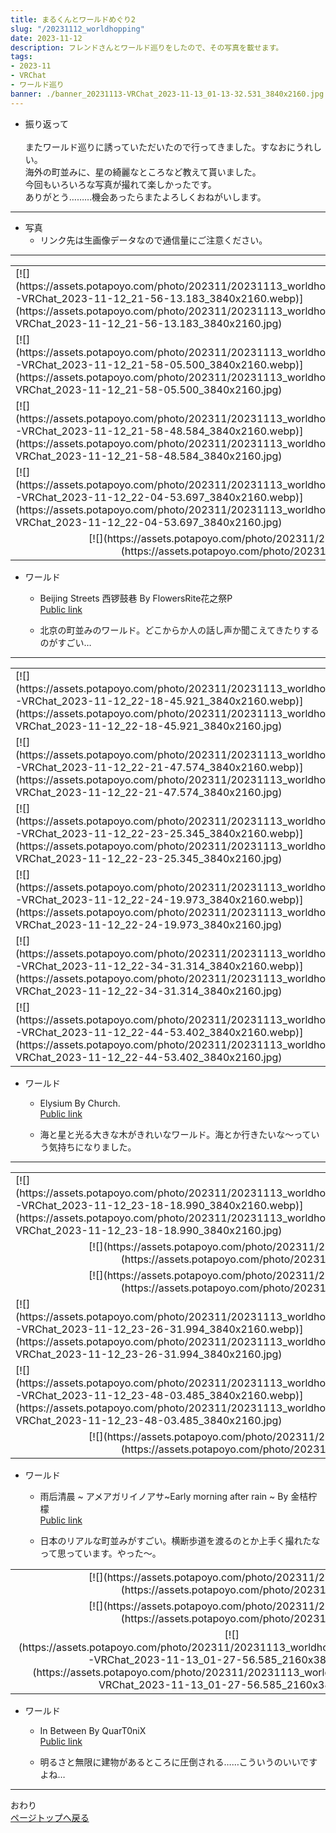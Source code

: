 ---
title: まるくんとワールドめぐり2
slug: "/20231112_worldhopping"
date: 2023-11-12
description: フレンドさんとワールド巡りをしたので、その写真を載せます。
tags:
- 2023-11
- VRChat
- ワールド巡り
banner: ./banner_20231113-VRChat_2023-11-13_01-13-32.531_3840x2160.jpg
---

+ 振り返って\
\
またワールド巡りに誘っていただいたので行ってきました。すなおにうれしい。
\
海外の町並みに、星の綺麗なところなど教えて貰いました。\
今回もいろいろな写真が撮れて楽しかったです。\
ありがとう………機会あったらまたよろしくおねがいします。

------------------------------
+ 写真
  + リンク先は生画像データなので通信量にご注意ください。
------------------------------
<table>
<tr>
<td>[![](https://assets.potapoyo.com/photo/202311/20231113_worldhopping/thumb_20231113-VRChat_2023-11-12_21-56-13.183_3840x2160.webp)](https://assets.potapoyo.com/photo/202311/20231113_worldhopping/20231113-VRChat_2023-11-12_21-56-13.183_3840x2160.jpg)</td>
<td>[![](https://assets.potapoyo.com/photo/202311/20231113_worldhopping/thumb_20231113-VRChat_2023-11-12_21-57-27.127_3840x2160.webp)](https://assets.potapoyo.com/photo/202311/20231113_worldhopping/20231113-VRChat_2023-11-12_21-57-27.127_3840x2160.jpg)</td>
</tr>
<tr>
<td>[![](https://assets.potapoyo.com/photo/202311/20231113_worldhopping/thumb_20231113-VRChat_2023-11-12_21-58-05.500_3840x2160.webp)](https://assets.potapoyo.com/photo/202311/20231113_worldhopping/20231113-VRChat_2023-11-12_21-58-05.500_3840x2160.jpg)</td>
<td>[![](https://assets.potapoyo.com/photo/202311/20231113_worldhopping/thumb_20231113-VRChat_2023-11-12_21-58-36.979_3840x2160.webp)](https://assets.potapoyo.com/photo/202311/20231113_worldhopping/20231113-VRChat_2023-11-12_21-58-36.979_3840x2160.jpg)</td>
</tr>
<tr>
<td>[![](https://assets.potapoyo.com/photo/202311/20231113_worldhopping/thumb_20231113-VRChat_2023-11-12_21-58-48.584_3840x2160.webp)](https://assets.potapoyo.com/photo/202311/20231113_worldhopping/20231113-VRChat_2023-11-12_21-58-48.584_3840x2160.jpg)</td>
<td>[![](https://assets.potapoyo.com/photo/202311/20231113_worldhopping/thumb_20231113-VRChat_2023-11-12_22-03-07.810_3840x2160.webp)](https://assets.potapoyo.com/photo/202311/20231113_worldhopping/20231113-VRChat_2023-11-12_22-03-07.810_3840x2160.jpg)</td>
</tr>
<tr>
<td>[![](https://assets.potapoyo.com/photo/202311/20231113_worldhopping/thumb_20231113-VRChat_2023-11-12_22-04-53.697_3840x2160.webp)](https://assets.potapoyo.com/photo/202311/20231113_worldhopping/20231113-VRChat_2023-11-12_22-04-53.697_3840x2160.jpg)</td>
<td>[![](https://assets.potapoyo.com/photo/202311/20231113_worldhopping/thumb_20231113-VRChat_2023-11-12_22-13-20.562_3840x2160.webp)](https://assets.potapoyo.com/photo/202311/20231113_worldhopping/20231113-VRChat_2023-11-12_22-13-20.562_3840x2160.jpg)</td>
</tr>
<tr>
<td colspan="2">
<div align="center">
[![](https://assets.potapoyo.com/photo/202311/20231113_worldhopping/thumb_20231113-VRChat_2023-11-12_22-07-02.793_2160x3840.webp)](https://assets.potapoyo.com/photo/202311/20231113_worldhopping/20231113-VRChat_2023-11-12_22-07-02.793_2160x3840.jpg)
</div>
</td>
</tr>
</table>

+ ワールド
  + Beijing Streets 西锣鼓巷 By FlowersRite花之祭P\
  [Public link](https://vrchat.com/home/launch?worldId=wrld_aa87e165-f1ab-43c5-8526-b2653d09a5c5)

  + 北京の町並みのワールド。どこからか人の話し声か聞こえてきたりするのがすごい…
------------------------------
<table>
<tr>
<td>[![](https://assets.potapoyo.com/photo/202311/20231113_worldhopping/thumb_20231113-VRChat_2023-11-12_22-18-45.921_3840x2160.webp)](https://assets.potapoyo.com/photo/202311/20231113_worldhopping/20231113-VRChat_2023-11-12_22-18-45.921_3840x2160.jpg)</td>
<td>[![](https://assets.potapoyo.com/photo/202311/20231113_worldhopping/thumb_20231113-VRChat_2023-11-12_22-20-39.497_3840x2160.webp)](https://assets.potapoyo.com/photo/202311/20231113_worldhopping/20231113-VRChat_2023-11-12_22-20-39.497_3840x2160.jpg)</td>
</tr>
<tr>
<td>[![](https://assets.potapoyo.com/photo/202311/20231113_worldhopping/thumb_20231113-VRChat_2023-11-12_22-21-47.574_3840x2160.webp)](https://assets.potapoyo.com/photo/202311/20231113_worldhopping/20231113-VRChat_2023-11-12_22-21-47.574_3840x2160.jpg)</td>
<td>[![](https://assets.potapoyo.com/photo/202311/20231113_worldhopping/thumb_20231113-VRChat_2023-11-12_22-22-41.460_3840x2160.webp)](https://assets.potapoyo.com/photo/202311/20231113_worldhopping/20231113-VRChat_2023-11-12_22-22-41.460_3840x2160.jpg)</td>
</tr>
<tr>
<td>[![](https://assets.potapoyo.com/photo/202311/20231113_worldhopping/thumb_20231113-VRChat_2023-11-12_22-23-25.345_3840x2160.webp)](https://assets.potapoyo.com/photo/202311/20231113_worldhopping/20231113-VRChat_2023-11-12_22-23-25.345_3840x2160.jpg)</td>
<td>[![](https://assets.potapoyo.com/photo/202311/20231113_worldhopping/thumb_20231113-VRChat_2023-11-12_22-32-28.455_3840x2160.webp)](https://assets.potapoyo.com/photo/202311/20231113_worldhopping/20231113-VRChat_2023-11-12_22-32-28.455_3840x2160.jpg)</td>
</tr>
<tr>
<td>[![](https://assets.potapoyo.com/photo/202311/20231113_worldhopping/thumb_20231113-VRChat_2023-11-12_22-24-19.973_3840x2160.webp)](https://assets.potapoyo.com/photo/202311/20231113_worldhopping/20231113-VRChat_2023-11-12_22-24-19.973_3840x2160.jpg)</td>
<td>[![](https://assets.potapoyo.com/photo/202311/20231113_worldhopping/thumb_20231113-VRChat_2023-11-12_22-26-03.480_3840x2160.webp)](https://assets.potapoyo.com/photo/202311/20231113_worldhopping/20231113-VRChat_2023-11-12_22-26-03.480_3840x2160.jpg)</td>
</tr>
<tr>
<td>[![](https://assets.potapoyo.com/photo/202311/20231113_worldhopping/thumb_20231113-VRChat_2023-11-12_22-34-31.314_3840x2160.webp)](https://assets.potapoyo.com/photo/202311/20231113_worldhopping/20231113-VRChat_2023-11-12_22-34-31.314_3840x2160.jpg)</td>
<td>[![](https://assets.potapoyo.com/photo/202311/20231113_worldhopping/thumb_20231113-VRChat_2023-11-12_22-46-21.703_3840x2160.webp)](https://assets.potapoyo.com/photo/202311/20231113_worldhopping/20231113-VRChat_2023-11-12_22-46-21.703_3840x2160.jpg)</td>
</tr>
<tr>
<td>[![](https://assets.potapoyo.com/photo/202311/20231113_worldhopping/thumb_20231113-VRChat_2023-11-12_22-44-53.402_3840x2160.webp)](https://assets.potapoyo.com/photo/202311/20231113_worldhopping/20231113-VRChat_2023-11-12_22-44-53.402_3840x2160.jpg)</td>
<td>[![](https://assets.potapoyo.com/photo/202311/20231113_worldhopping/thumb_20231113-VRChat_2023-11-12_22-44-48.800_3840x2160.webp)](https://assets.potapoyo.com/photo/202311/20231113_worldhopping/20231113-VRChat_2023-11-12_22-44-48.800_3840x2160.jpg)</td>
</tr>
</table>

+ ワールド
  + Elysium By Church․\
  [Public link](https://vrchat.com/home/launch?worldId=wrld_8ef00d53-3bbf-4b59-b6ea-8a8ab0b9a885)

  + 海と星と光る大きな木がきれいなワールド。海とか行きたいな～っていう気持ちになりました。

------------------------------
<table>
<tr>
<td>[![](https://assets.potapoyo.com/photo/202311/20231113_worldhopping/thumb_20231113-VRChat_2023-11-12_23-18-18.990_3840x2160.webp)](https://assets.potapoyo.com/photo/202311/20231113_worldhopping/20231113-VRChat_2023-11-12_23-18-18.990_3840x2160.jpg)</td>
<td>[![](https://assets.potapoyo.com/photo/202311/20231113_worldhopping/thumb_20231113-VRChat_2023-11-12_23-19-07.946_3840x2160.webp)](https://assets.potapoyo.com/photo/202311/20231113_worldhopping/20231113-VRChat_2023-11-12_23-19-07.946_3840x2160.jpg)</td>
</tr>
<tr>
<td colspan="2">
<div align="center">
[![](https://assets.potapoyo.com/photo/202311/20231113_worldhopping/thumb_20231113-VRChat_2023-11-12_23-24-59.931_3840x2160.webp)](https://assets.potapoyo.com/photo/202311/20231113_worldhopping/20231113-VRChat_2023-11-12_23-24-59.931_3840x2160.jpg)
</div>
</td>
</tr>
<tr>
<td colspan="2">
<div align="center">
[![](https://assets.potapoyo.com/photo/202311/20231113_worldhopping/thumb_20231113-VRChat_2023-11-12_23-26-15.146_3840x2160.webp)](https://assets.potapoyo.com/photo/202311/20231113_worldhopping/20231113-VRChat_2023-11-12_23-26-15.146_3840x2160.jpg)
</div>
</td>
</tr>
<tr>
<td>[![](https://assets.potapoyo.com/photo/202311/20231113_worldhopping/thumb_20231113-VRChat_2023-11-12_23-26-31.994_3840x2160.webp)](https://assets.potapoyo.com/photo/202311/20231113_worldhopping/20231113-VRChat_2023-11-12_23-26-31.994_3840x2160.jpg)</td>
<td>[![](https://assets.potapoyo.com/photo/202311/20231113_worldhopping/thumb_20231113-VRChat_2023-11-12_23-26-57.270_3840x2160.webp)](https://assets.potapoyo.com/photo/202311/20231113_worldhopping/20231113-VRChat_2023-11-12_23-26-57.270_3840x2160.jpg)</td>
</tr>
<tr>
<td>[![](https://assets.potapoyo.com/photo/202311/20231113_worldhopping/thumb_20231113-VRChat_2023-11-12_23-48-03.485_3840x2160.webp)](https://assets.potapoyo.com/photo/202311/20231113_worldhopping/20231113-VRChat_2023-11-12_23-48-03.485_3840x2160.jpg)</td>
<td>[![](https://assets.potapoyo.com/photo/202311/20231113_worldhopping/thumb_20231113-VRChat_2023-11-12_23-48-54.939_3840x2160.webp)](https://assets.potapoyo.com/photo/202311/20231113_worldhopping/20231113-VRChat_2023-11-12_23-48-54.939_3840x2160.jpg)</td>
</tr>
<tr>
<td colspan="2">
<div align="center">
[![](https://assets.potapoyo.com/photo/202311/20231113_worldhopping/thumb_20231113-VRChat_2023-11-12_23-50-26.021_3840x2160.webp)](https://assets.potapoyo.com/photo/202311/20231113_worldhopping/20231113-VRChat_2023-11-12_23-50-26.021_3840x2160.jpg)
</div>
</td>
</tr>
</table>


+ ワールド
  + 雨后清晨 ~ アメアガリイノアサ~Early morning after rain ~ By 金桔柠檬\
  [Public link](https://vrchat.com/home/launch?worldId=wrld_addaa3b2-3a16-4a0e-8fa4-3d472e58e09f)

  + 日本のリアルな町並みがすごい。横断歩道を渡るのとか上手く撮れたなって思っています。やった～。


<table>
<tr>
<td colspan="2">
<div align="center">
[![](https://assets.potapoyo.com/photo/202311/20231113_worldhopping/thumb_20231113-VRChat_2023-11-13_01-13-32.531_3840x2160.webp)](https://assets.potapoyo.com/photo/202311/20231113_worldhopping/20231113-VRChat_2023-11-13_01-13-32.531_3840x2160.jpg)
</div>
</td>
</tr>
<tr>
<td colspan="2">
<div align="center">
[![](https://assets.potapoyo.com/photo/202311/20231113_worldhopping/thumb_20231113-VRChat_2023-11-13_01-27-30.793_3840x2160.webp)](https://assets.potapoyo.com/photo/202311/20231113_worldhopping/20231113-VRChat_2023-11-13_01-27-30.793_3840x2160.jpg)
</div>
</td>
</tr>
<tr>
<td>
<div align="center">
[![](https://assets.potapoyo.com/photo/202311/20231113_worldhopping/thumb_20231113-VRChat_2023-11-13_01-27-56.585_2160x3840.webp)](https://assets.potapoyo.com/photo/202311/20231113_worldhopping/20231113-VRChat_2023-11-13_01-27-56.585_2160x3840.jpg)
</div>
</td>
<td>
<div align="center">
[![](https://assets.potapoyo.com/photo/202311/20231113_worldhopping/thumb_20231113-VRChat_2023-11-13_01-29-02.061_2160x3840.webp)](https://assets.potapoyo.com/photo/202311/20231113_worldhopping/20231113-VRChat_2023-11-13_01-29-02.061_2160x3840.jpg)
</div>
</td>
</tr>
</table>

+ ワールド
  + In Between By QuarT0niX\
  [Public link](https://vrchat.com/home/launch?worldId=wrld_cb903cb2-1399-46ec-833b-ca933337776c)

  + 明るさと無限に建物があるところに圧倒される……こういうのいいですよね…


------------------------------

おわり\
<a href="#">ページトップへ戻る</a>